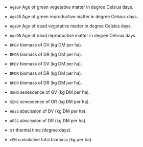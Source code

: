 - `AgeGV` Age of green vegetative matter in degree Celsius days.

- `AgeGR` Age of green reproductive matter in degree Celsius days.

- `AgeDV` Age of dead vegetative matter in degree Celsius days.

- `AgeDR` Age of dead reproductive matter in degree Celsius days.

- `BMGV` biomass of GV (kg DM per ha).

- `BMGR` biomass of GR (kg DM per ha).

- `BMDV` biomass of DV (kg DM per ha).

- `BMDR` biomass of DR (kg DM per ha).

- `BMDR` biomass of DR (kg DM per ha).

- `SENG` senescence of GV (kg DM per ha).

- `SENG` senescence of GR (kg DM per ha).

- `ABSG` abscission of DV (kg DM per ha).

- `ABSG` abscission of DR (kg DM per ha).

- `ST` thermal time (degree days).

- `cBM` cumulative total biomass (kg per ha).

